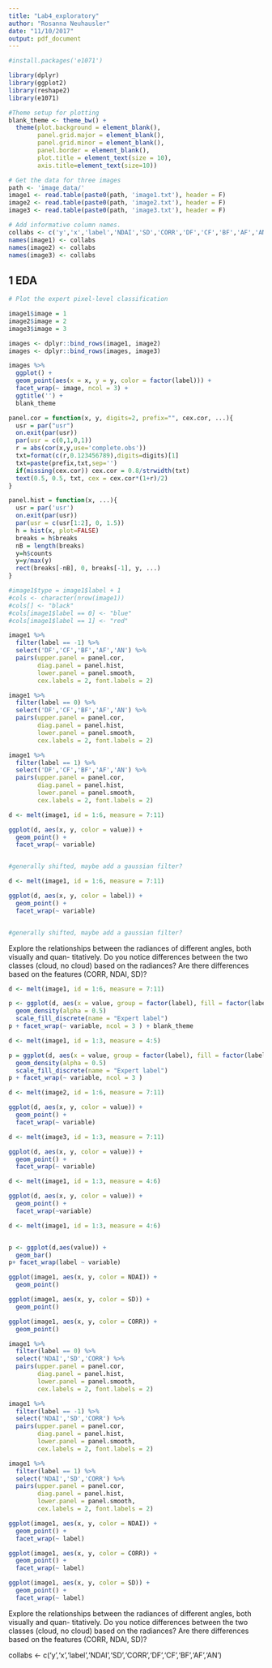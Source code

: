 ```yaml
---
title: "Lab4_exploratory"
author: "Rosanna Neuhausler"
date: "11/10/2017"
output: pdf_document
---
```


```r
#install.packages('e1071')

library(dplyr)
library(ggplot2)
library(reshape2)
library(e1071)


```

```r
#Theme setup for plotting
blank_theme <- theme_bw() +
  theme(plot.background = element_blank(),
        panel.grid.major = element_blank(),
        panel.grid.minor = element_blank(),
        panel.border = element_blank(),
        plot.title = element_text(size = 10), 
        axis.title=element_text(size=10))
```


```r
# Get the data for three images
path <- 'image_data/'
image1 <- read.table(paste0(path, 'image1.txt'), header = F)
image2 <- read.table(paste0(path, 'image2.txt'), header = F)
image3 <- read.table(paste0(path, 'image3.txt'), header = F)

# Add informative column names.
collabs <- c('y','x','label','NDAI','SD','CORR','DF','CF','BF','AF','AN')
names(image1) <- collabs
names(image2) <- collabs
names(image3) <- collabs
```


## 1 EDA


```r
# Plot the expert pixel-level classification

image1$image = 1
image2$image = 2
image3$image = 3

images <- dplyr::bind_rows(image1, image2)
images <- dplyr::bind_rows(images, image3)

images %>%
  ggplot() + 
  geom_point(aes(x = x, y = y, color = factor(label))) + 
  facet_wrap(~ image, ncol = 3) +
  ggtitle('') + 
  blank_theme
```

```r

panel.cor = function(x, y, digits=2, prefix="", cex.cor, ...){
  usr = par("usr")
  on.exit(par(usr))
  par(usr = c(0,1,0,1))
  r = abs(cor(x,y,use='complete.obs'))
  txt=format(c(r,0.123456789),digits=digits)[1]
  txt=paste(prefix,txt,sep='')
  if(missing(cex.cor)) cex.cor = 0.8/strwidth(txt)
  text(0.5, 0.5, txt, cex = cex.cor*(1+r)/2)
}

panel.hist = function(x, ...){
  usr = par('usr')
  on.exit(par(usr))
  par(usr = c(usr[1:2], 0, 1.5))
  h = hist(x, plot=FALSE)
  breaks = h$breaks
  nB = length(breaks)
  y=h$counts
  y=y/max(y)
  rect(breaks[-nB], 0, breaks[-1], y, ...)
}

```

```r
#image1$type = image1$label + 1
#cols <- character(nrow(image1))
#cols[] <- "black"
#cols[image1$label == 0] <- "blue"
#cols[image1$label == 1] <- "red"

image1 %>%
  filter(label == -1) %>%
  select('DF','CF','BF','AF','AN') %>%
  pairs(upper.panel = panel.cor,
        diag.panel = panel.hist,
        lower.panel = panel.smooth,
        cex.labels = 2, font.labels = 2)

```

```r
image1 %>%
  filter(label == 0) %>%
  select('DF','CF','BF','AF','AN') %>%
  pairs(upper.panel = panel.cor,
        diag.panel = panel.hist,
        lower.panel = panel.smooth,
        cex.labels = 2, font.labels = 2)
```


```r
image1 %>%
  filter(label == 1) %>%
  select('DF','CF','BF','AF','AN') %>%
  pairs(upper.panel = panel.cor,
        diag.panel = panel.hist,
        lower.panel = panel.smooth,
        cex.labels = 2, font.labels = 2)
```



```r
d <- melt(image1, id = 1:6, measure = 7:11)

ggplot(d, aes(x, y, color = value)) +
  geom_point() +
  facet_wrap(~ variable)


#generally shifted, maybe add a gaussian filter?
```

```r
d <- melt(image1, id = 1:6, measure = 7:11)

ggplot(d, aes(x, y, color = label)) +
  geom_point() +
  facet_wrap(~ variable)


#generally shifted, maybe add a gaussian filter?
```


Explore the relationships between the radiances of different angles, both visually and quan- titatively.
Do you notice differences between the two classes (cloud, no cloud) based on the radiances? Are there
differences based on the features (CORR, NDAI, SD)?



```r

d <- melt(image1, id = 1:6, measure = 7:11)

p <- ggplot(d, aes(x = value, group = factor(label), fill = factor(label))) + 
  geom_density(alpha = 0.5) 
  scale_fill_discrete(name = "Expert label")
p + facet_wrap(~ variable, ncol = 3 ) + blank_theme
```

```r

d <- melt(image1, id = 1:3, measure = 4:5)

p = ggplot(d, aes(x = value, group = factor(label), fill = factor(label))) + 
  geom_density(alpha = 0.5) 
  scale_fill_discrete(name = "Expert label")
p + facet_wrap(~ variable, ncol = 3 )
```





```r
d <- melt(image2, id = 1:6, measure = 7:11)

ggplot(d, aes(x, y, color = value)) +
  geom_point() +
  facet_wrap(~ variable)
```

```r
d <- melt(image3, id = 1:3, measure = 7:11)

ggplot(d, aes(x, y, color = value)) +
  geom_point() +
  facet_wrap(~ variable)
```



```r
d <- melt(image1, id = 1:3, measure = 4:6)

ggplot(d, aes(x, y, color = value)) +
  geom_point() +
  facet_wrap(~variable)
```


```r
d <- melt(image1, id = 1:3, measure = 4:6)


p <- ggplot(d,aes(value)) +
  geom_bar()
p+ facet_wrap(label ~ variable)
```






```r
ggplot(image1, aes(x, y, color = NDAI)) +
  geom_point()
```

```r
ggplot(image1, aes(x, y, color = SD)) +
  geom_point()
```

```r
ggplot(image1, aes(x, y, color = CORR)) +
  geom_point()
```

```r
image1 %>%
  filter(label == 0) %>%
  select('NDAI','SD','CORR') %>%
  pairs(upper.panel = panel.cor,
        diag.panel = panel.hist,
        lower.panel = panel.smooth,
        cex.labels = 2, font.labels = 2)
```


```r
image1 %>%
  filter(label == -1) %>%
  select('NDAI','SD','CORR') %>%
  pairs(upper.panel = panel.cor,
        diag.panel = panel.hist,
        lower.panel = panel.smooth,
        cex.labels = 2, font.labels = 2)
```


```r
image1 %>%
  filter(label == 1) %>%
  select('NDAI','SD','CORR') %>%
  pairs(upper.panel = panel.cor,
        diag.panel = panel.hist,
        lower.panel = panel.smooth,
        cex.labels = 2, font.labels = 2)
```

```r
ggplot(image1, aes(x, y, color = NDAI)) +
  geom_point() +
  facet_wrap(~ label)
```

```r
ggplot(image1, aes(x, y, color = CORR)) +
  geom_point() +
  facet_wrap(~ label)
```

```r
ggplot(image1, aes(x, y, color = SD)) +
  geom_point() +
  facet_wrap(~ label)
```


Explore the relationships between the radiances of different angles, both visually and quan- titatively.
Do you notice differences between the two classes (cloud, no cloud) based on the radiances? Are there
differences based on the features (CORR, NDAI, SD)?

collabs <- c('y','x','label','NDAI','SD','CORR','DF','CF','BF','AF','AN')
